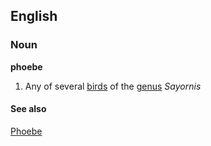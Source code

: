 {{wikipedia}}
==English==
===Noun===
'''phoebe'''

#Any of several [[bird]]s of the [[genus]] ''Sayornis''

====See also====
[[Phoebe]]